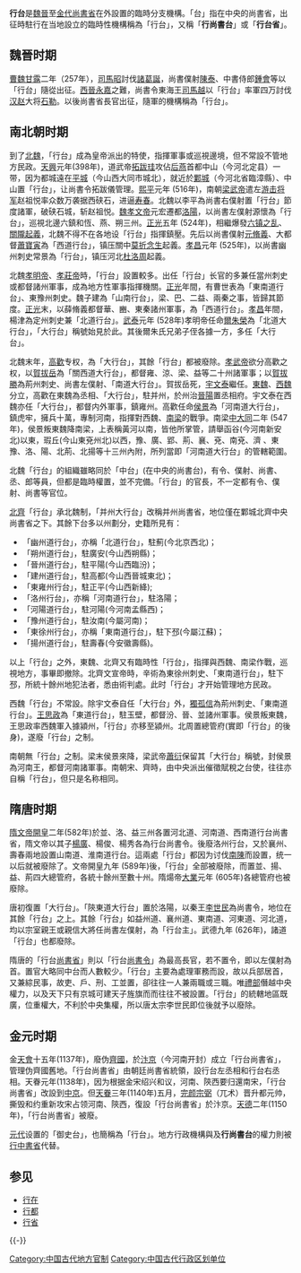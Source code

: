 '''行台'''是[[魏晉|魏晉]]至[[金代|金代]][[尚書省|尚書省]]在外設置的臨時分支機構。「台」指在中央的尚書省，出征時駐行在当地設立的臨時性機構稱為「行台」，又稱「'''行尚書台'''」或「'''行台省'''」。

== 魏晉时期 ==
[[曹魏|曹魏]][[甘露_(曹髦)|甘露]]二年（257年），[[司馬昭|司馬昭]]討伐[[諸葛誕|諸葛誕]]，尚書僕射[[陈泰_(三国)|陳泰]]、中書侍郎[[鍾會|鍾會]]等以「行台」隨從出征。[[西晉|西晉]][[永嘉_(晋怀帝)|永嘉]]之難，尚書令東海王[[司馬越|司馬越]]以「行台」率軍四万討伐[[汉赵|汉赵]]大将[[石勒|石勒]]。以後尚書省長官出征，隨軍的機構稱為「行台」。

==南北朝时期==
到了[[北魏|北魏]]，「行台」成為皇帝派出的特使，指揮軍事或巡視邊境，但不常設不管地方民政。[[天兴_(拓跋珪)|天興]]元年(398年)，道武帝[[拓跋珪|拓跋珪]]攻佔[[后燕|后燕]]首都中山（今河北定县）一带，因为都城遠在[[平城_(北魏)|平城]]（今山西大同市城北），就近於[[鄴城|鄴城]]（今河北省臨漳縣）、中山置「行台」，让尚書令拓跋儀管理。[[熙平|熙平]]元年 (516年)，南朝[[梁武帝|梁武帝]]遣左[[游击将军|游击将军]]赵祖悦率众数万袭据西硖石，进逼[[寿春|寿春]]。北魏以李平為尚書右僕射置「行台」節度諸軍，破硖石城，斩赵祖悦。[[魏孝文帝|魏孝文帝]]元宏遷都[[洛陽|洛陽]]，以尚書左僕射源懷為「行台」，巡視北邊六鎮和恆、燕、朔三州。[[正光|正光]]五年 (524年)，相繼爆發[[六镇之乱|六镇之乱]]、[[關隴起義|關隴起義]]，北魏不得不在各地设「行台」指揮鎮壓。先后以尚書僕射[[元脩義|元脩義]]、大都督[[蕭寶寅|蕭寶寅]]為「西道行台」，镇压關中[[莫折念生|莫折念生]]起義。[[孝昌|孝昌]]元年 (525年)，以尚書幽州刺史常景為「行台」，镇压河北[[杜洛周|杜洛周]]起義。

北魏[[北魏孝明帝|孝明帝]]、[[北魏孝莊帝|孝莊帝]]時，「行台」設置較多。出任「行台」长官的多兼任當州刺史或都督諸州軍事，成為地方性軍事指揮機關。[[正光|正光]]年間，有曹世表為「東南道行台」、東豫州刺史。魏子建為「山南行台」，梁、巴、二益、兩秦之事，皆歸其節度。[[正光|正光]]末，以薛脩義都督華、豳、東秦諸州軍事，為「西道行台」。[[孝昌_(年号)|孝昌]]年間，楊津為定州刺史兼「北道行台」。[[武泰|武泰]]元年 (528年)孝明帝任命[[爾朱榮|爾朱榮]]為「北道大行台」，「大行台」稱號始見於此。其後爾朱氏兄弟子侄各據一方，多任「大行台」。

北魏末年，[[高歡|高歡]]专权，為「大行台」，其餘「行台」都被廢除。[[北魏孝武帝|孝武帝]]欲分高歡之权，以[[賀拔岳|賀拔岳]]為「關西道大行台」，都督雍、涼、梁、益等二十州諸軍事；以[[賀拔勝|賀拔勝]]為荊州刺史、尚書左僕射、「南道大行台」。賀拔岳死，[[宇文泰|宇文泰]]繼任。[[東魏|東魏]]、[[西魏|西魏]]分立，高歡在東魏為丞相、「大行台」，駐并州，於州治[[晉陽|晉陽]]置丞相府。宇文泰在西魏亦任「大行台」，都督内外軍事，鎮雍州。高歡任命[[侯景|侯景]]為「河南道大行台」， 鎮虎牢，擁兵十萬，專制河南，指揮對西魏、[[南梁|南梁]]的戰爭。南梁[[中大同|中大同]]二年 (547年)，侯景叛東魏降南梁，上表稱黃河以南，皆他所掌管，請舉函谷(今河南新安北)以東，瑕丘(今山東兗州北)以西，豫、廣、郢、荊、襄、兗、南兗、濟 、東豫、洛、陽、北荊、北揚等十三州內附，所列當即「河南道大行台」的管轄範圍。

北魏「行台」的組織雖略同於「中台」(在中央的尚書台)，有令、僕射、尚書、丞、郎等員，但都是臨時權置，並不完備。「行台」的官長，不一定都有令、僕射、尚書等官位。

[[北齊|北齊]]「行台」承北魏制，「并州大行台」改稱并州尚書省，地位僅在鄴城北齊中央尚書省之下。其餘下台多以州劃分，史籍所見有：
*「幽州道行台」，亦稱「北道行台」，駐薊(今北京西北)；
*「朔州道行台」，駐廣安(今山西朔縣)；
*「晉州道行台」，駐平陽(今山西臨汾)；
*「建州道行台」，駐高都(今山西晉城東北)；
*「東雍州行台」，駐正平(今山西新絳);
*「洛州行台」，亦稱「河南道行台」，駐洛陽；
*「河陽道行台」，駐河陽(今河南孟縣西)；
*「豫州道行台」，駐汝南(今屬河南)；
*「東徐州行台」，亦稱「東南道行台」，駐下邳(今屬江蘇)；
*「揚州道行台」，駐壽春(今安徽壽縣)。

以上「行台」之外，東魏、北齊又有臨時性「行台」，指揮與西魏、南梁作戰，巡視地方，事畢即撤除。北齊文宣帝時，辛術為東徐州刺史、「東南道行台」，駐下邳，所統十餘州地犯法者，悉由術判處。此时「行台」才开始管理地方民政。

西魏「行台」不常設。除宇文泰自任「大行台」外，[[獨孤信|獨孤信]]為荊州刺史、「東南道行台」。[[王思政|王思政]]為「東道行台」，駐玉壁，都督汾、晉、並諸州軍事。侯景叛東魏，王思政率西魏軍入據潁州，「行台」亦移至潁州。北周置總管府(實即「行台」的後身)，遂廢「行台」之制。

南朝無「行台」之制。梁末侯景來降，梁武帝[[蕭衍|蕭衍]]保留其「大行台」稱號，封侯景為河南王，都督河南諸軍事。南朝宋、齊時，由中央派出催徵賦稅之台使，往往亦自稱「行台」，但只是名称相同。

==隋唐时期==
[[隋文帝|隋文帝]][[開皇|開皇]]二年(582年)於並、洛、益三州各置河北道、河南道、西南道行台尚書省，隋文帝以其子[[楊廣|楊廣]]、楊俊、楊秀各為行台尚書令。後廢洛州行台，又於襄州、壽春兩地設置山南道、淮南道行台。這兩處「行台」都因为讨伐[[南陳|南陳]]而設置，统一以后就被廢除了。文帝開皇九年 (589年)後，「行台」全部被廢除，而置並、揚、益、荊四大總管府，各統十餘州至數十州。隋煬帝[[大業|大業]]元年 (605年)各總管府也被廢除。

唐初復置「大行台」。「陝東道大行台」置於洛陽，以秦王[[李世民|李世民]]為尚書令，地位在其餘「行台」之上。其餘「行台」如益州道、襄州道、東南道、河東道、河北道，均以宗室親王或親信大將任尚書左僕射，為「行台主」。武德九年 (626年)，諸道「行台」也都廢除。

隋唐的「行台[[尚書省|尚書省]]」則以「行台[[尚書令|尚書令]]」為最高長官，若不置令，即以左僕射為首。置官大略同中台而人數較少。「行台」主要為處理軍務而設，故以兵部居首，又兼綜民事，故吏、戶、刑、工並置，卻往往一人兼兩職或三職。唯[[禮部|禮部]]僭越中央權力，以及天下只有京城可建天子旌旗而而往往不被設置。「行台」的統轄地區既廣，位重權大，不利於中央集權，所以唐太宗李世民即位後就予以廢除。

==金元时期==

金[[天会_(金朝)|天會]]十五年(1137年)，廢伪[[齊國|齊國]]，於[[汴京|汴京]]（今河南开封）成立「行台尚書省」，管理伪齊國舊地。「行台尚書省」由朝廷尚書省統領，設行台左丞相和行台右丞相。天眷元年(1138年)，因为根据金宋绍兴和议，河南、陝西要归還南宋，「行台尚書省」改設到[[金中都|中京]]。但[[天眷|天眷]]三年(1140年)五月，[[完颜宗弼|完颜宗弼]]（兀术）晋升都元帅，撕毁和约重新攻宋占领河南、陝西，復設「行台尚書省」於汴京。[[天德_(金朝)|天德]]二年(1150年)，「行台尚書省」被廢。

[[元代|元代]]设置的「御史台」，也簡稱為「行台」。地方行政機構與及'''行尚書台'''的權力則被[[行中書省|行中書省]]代替。

==参见==
*[[行在|行在]]
*[[行都|行都]]
*[[行省|行省]]

{{-}}
{{南北朝歷史事件}}

{{DEFAULTSORT:X行台}}
[[Category:中国古代地方官制|Category:中国古代地方官制]]
[[Category:中国古代行政区划单位|Category:中国古代行政区划单位]]